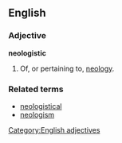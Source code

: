 ==English==
[[Category:English adjectives]]
===Adjective===
'''neologistic'''
#Of, or pertaining to, [[neology]].

===Related terms===
*[[neologistical]]
*[[neologism]]